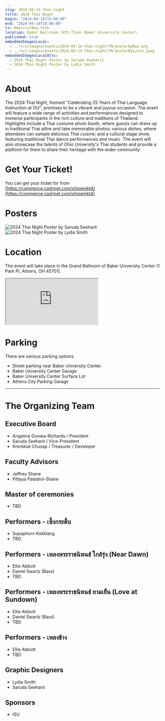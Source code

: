 ```yaml
---
slug: 2024-04-14-thai-night
title: 2024 Thai Night
begin: "2024-04-14T15:00:00"
end: "2024-04-14T18:00:00"
tz: America/New_York
location: Baker Ballroom (4th floor Baker University Center)
published: true
embeddedImagesLocal:
  - ../src/images/events/2024-04-14-thai-night/TN-posterByNan.png
  - ../src/images/events/2024-04-14-thai-night/TN-posterByLydia.jpeg
embeddedImagesLocalAlts:
  - 2024 Thai Night Poster by Saruda Seeharit
  - 2024 Thai Night Poster by Lydia Smith
---
```


# About

The 2024 Thai Night, themed "Celebrating 25 Years of Thai Language Instruction at OU", promises to be a vibrant and joyous occasion. The event will feature a wide
range of activities and performances designed to immerse participants in the rich culture and traditions of Thailand. Highlights include a Thai costume photo booth,
where guests can dress up in traditional Thai attire and take memorable photos; various dishes, where attendees can sample delicious Thai cuisine; and a cultural stage
show, featuring traditional Thai dance performances and music. The event will also showcase the talents of Ohio University's Thai students and provide a platform for
them to share their heritage with the wider community.

# Get Your Ticket!

You can get your ticket for from [https://commerce.cashnet.com/ohioemkt4](https://commerce.cashnet.com/ohioemkt4)

# Posters

![2024 Thai Night Poster by Saruda Seeharit](../src/images/events/2024-04-14-thai-night/TN-posterByNan.png)
<br/>
![2024 Thai Night Poster by Lydia Smith](../src/images/events/2024-04-14-thai-night/TN-posterByLydia.jpeg)

# Location

The event will take place in the Grand Ballroom of Baker University Center (1 Park Pl, Athens, OH 45701).

<iframe className="w-9/12 h-96 mx-auto" src="https://www.google.com/maps/embed?pb=!1m18!1m12!1m3!1d1091.2081254361972!2d-82.10207276615903!3d39.32446173472752!2m3!1f0!2f0!3f0!3m2!1i1024!2i768!4f13.1!3m3!1m2!1s0x884873bedc3f068d%3A0x6db4d34c4c94a3dc!2sBaker%20University%20Center!5e0!3m2!1sen!2sus!4v1711044278632!5m2!1sen!2sus" style={{border: 0}} allowfullscreen="" loading="lazy" referrerpolicy="no-referrer-when-downgrade"></iframe>

# Parking

There are various parking options

<ul className="list-inside list-disc">
<li>Street parking near Baker University Center.</li>
<li>Baker University Center Garage</li>
<li>Baker University Center Surface Lot</li>
<li>Athens City Parking Garage</li>
</ul>

<hr className="my-8 h-px border-0 bg-gray-300" />

# The Organizing Team

## Executive Board

<ul className="list-inside list-disc">
<li>Angelina Goniea-Richards / President</li>
<li>Saruda Seeharit / Vice-President</li>
<li>Krerkkiat Chusap / Treasurer / Developer</li>
</ul>

## Faculty Advisors

<ul className="list-inside list-disc">
<li>Jeffrey Shane</li>
<li>Pittaya Paladroi-Shane</li>
</ul>

## Master of ceremonies

<ul className="list-inside list-disc">
<li>TBD</li>
</ul>

## Performers - เซิ้งกระติ้บ

<ul className="list-inside list-disc">
<li>Supaphorn Kokklang</li>
<li>TBD</li>
</ul>


## Performers - เพลงพระราชนิพนธ์ ใกล้รุ่ง (Near Dawn)

<ul className="list-inside list-disc">
<li>Ellie Abbott</li>
<li>Daniel Swartz (Bass)</li>
<li>TBD</li>
</ul>


## Performers - เพลงพระราชนิพนธ์ ยามเย็น (Love at Sundown)

<ul className="list-inside list-disc">
<li>Ellie Abbott</li>
<li>Daniel Swartz (Bass)</li>
<li>TBD</li>
</ul>

## Performers - เพลงช้าง

<ul className="list-inside list-disc">
<li>Ellie Abbott</li>
<li>TBD</li>
</ul>

## Graphic Designers

<ul className="list-inside list-disc">
<li>Lydia Smith</li>
<li>Saruda Seeharit</li>
</ul>

## Sponsors

<ul className="list-inside list-disc">
<li>ISU</li>
</ul>
